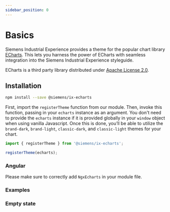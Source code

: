 ```yaml
---
sidebar_position: 0
---
```


# Basics

Siemens Industrial Experience provides a theme for the popular chart library [ECharts](https://echarts.apache.org/handbook/en/get-started).
This lets you harness the power of ECharts with seamless integration into the Siemens Industrial Experience styleguide.

<div className="siemens-brand-section">

ECharts is a third party library distributed under [Apache License 2.0](https://www.apache.org/licenses).

</div>

## Installation

```sh
npm install --save @siemens/ix-echarts
```

First, import the `registerTheme` function from our module. Then, invoke this function, passing in your `echarts` instance as an argument. You don't need to provide the `echarts` instance if it is provided globally in your `window` object when using vanilla Javascript. Once this is done, you’ll be able to utilize the `brand-dark`, `brand-light`, `classic-dark`, and `classic-light` themes for your chart.

```typescript
import { registerTheme } from '@siemens/ix-echarts';

registerTheme(echarts);
```

### Angular

Please make sure to correctly add `NgxEcharts` in your module file.

### Examples

<EchartsPlayground height="40rem" />

### Empty state

<EchartsEmptyStatePlayground height="40rem" />
